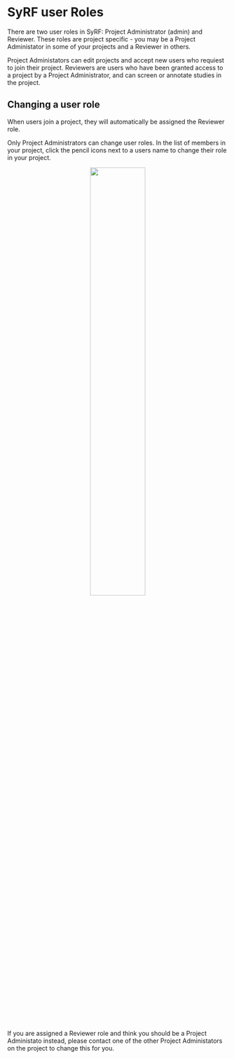 # SyRF user Roles {#roles}

There are two user roles in SyRF: Project Administrator (admin) and Reviewer. These roles are project specific - you may be a Project Administator in some of your projects and a Reviewer in others.

Project Administators can edit projects and accept new users who requiest to join their project. Reviewers are users who have been granted access to a project by a Project Administrator, and can screen or annotate studies in the project.

## Changing a user role
When users join a project, they will automatically be assigned the Reviewer role.

Only Project Administrators can change user roles. In the list of members in your project, click the pencil icons next to a users name to change their role in your project.

<center>
![](figs/05_01_change_user_role.png){#id .class width=50% height=50%}
</center>

If you are assigned a Reviewer role and think you should be a Project Administato instead, please contact one of the other Project Administators on the project to change this for you.